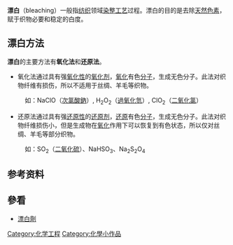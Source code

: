 '''漂白'''（bleaching）一般指[[纺织|纺织]]领域[[染整工艺|染整工艺]]过程。漂白的目的是去除[[天然色素|天然色素]]，赋于织物必要和稳定的白度。

==漂白方法==
'''漂白'''的主要方法有'''氧化法'''和'''还原法'''。
*氧化法通过具有强[[氧化性|氧化性]]的[[氧化剂|氧化剂]]，[[氧化|氧化]]有色[[分子|分子]]，生成无色分子。此法对织物纤维有损伤，所以不适用于丝绸、羊毛等织物。
:如：NaClO（[[次氯酸鈉|次氯酸鈉]]）, H<sub>2</sub>O<sub>2</sub>（[[過氧化氫|過氧化氫]]）, ClO<sub>2</sub>（[[二氧化氯|二氧化氯]]）
*还原法通过具有强[[还原性|还原性]]的[[还原剂|还原剂]]，[[还原|还原]]有色[[分子|分子]]，生成无色分子。此法对织物纤维损伤小，但是生成物在[[氧化|氧化]]作用下可以恢复到有色状态，所以仅对丝绸、羊毛等部分织物。
:如：SO<sub>2</sub>（[[二氧化硫|二氧化硫]]）、NaHSO<sub>3</sub>、Na<sub>2</sub>S<sub>2</sub>O<sub>4</sub>

== 参考资料==
{{reflist}}

==參看==
*[[漂白劑|漂白劑]]

[[Category:化学工程|Category:化学工程]]
[[Category:化學小作品|Category:化學小作品]]